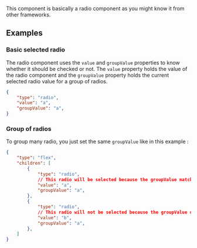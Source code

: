 


This component is basically a radio component as you might know it from other frameworks.

## Examples

### Basic selected radio

The radio component uses the `value` and `groupValue` properties to know whether it should be checked or not. The `value` property holds the value of the radio component and the `groupValue` property holds the current selected radio value for a group of radios.

```json
{
    "type": "radio",
    "value": "a",
    "groupValue": "a",
}
```

### Group of radios
To group many radio, you just set the same `groupValue` like in this example :

```json
{
    "type": "flex",
    "children": [
        {
            "type": "radio",
            // This radio will be selected because the groupValue matches the value
            "value": "a",
            "groupValue": "a",
        },
        {
            "type": "radio",
            // This radio will not be selected because the groupValue does not match the value
            "value": "b",
            "groupValue": "a",
        },
    ]
}

```

<PropertyTable schema={radioSchema}/>
